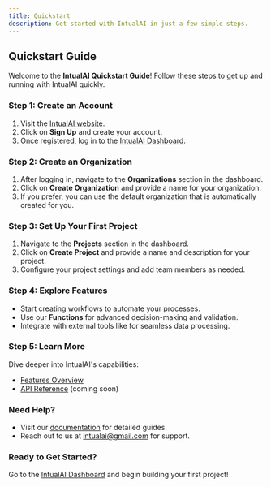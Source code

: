 ```yaml
---
title: Quickstart
description: Get started with IntualAI in just a few simple steps.
---
```


## Quickstart Guide

Welcome to the **IntualAI Quickstart Guide**! Follow these steps to get up and running with IntualAI quickly.

### Step 1: Create an Account
1. Visit the [IntualAI website](https://intual.ai).
2. Click on **Sign Up** and create your account.
3. Once registered, log in to the [IntualAI Dashboard](https://console.intual.ai).

### Step 2: Create an Organization
1. After logging in, navigate to the **Organizations** section in the dashboard.
2. Click on **Create Organization** and provide a name for your organization.
3. If you prefer, you can use the default organization that is automatically created for you.

### Step 3: Set Up Your First Project
1. Navigate to the **Projects** section in the dashboard.
2. Click on **Create Project** and provide a name and description for your project.
3. Configure your project settings and add team members as needed.

### Step 4: Explore Features
- Start creating workflows to automate your processes.
- Use our **Functions** for advanced decision-making and validation.
- Integrate with external tools like for seamless data processing.

### Step 5: Learn More
Dive deeper into IntualAI's capabilities:
- [Features Overview](features/projects)
- [API Reference](api-reference/introduction) (coming soon)

### Need Help?
- Visit our [documentation](introduction) for detailed guides.
- Reach out to us at [intualai@gmail.com](mailto:intualai@gmail.com) for support.

### Ready to Get Started?
Go to the [IntualAI Dashboard](https://console.intual.ai/) and begin building your first project!
